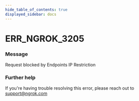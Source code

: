 ```yaml
---
hide_table_of_contents: true
displayed_sidebar: docs
---
```



# ERR_NGROK_3205

### Message

Request blocked by Endpoints IP Restriction

### Further help

If you're having trouble resolving this error, please reach out to [support@ngrok.com](mailto:support@ngrok.com?subject=Help%20with%20ERR_NGROK_3205)

<ErrorDetails error="err_ngrok_3205" />
